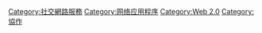{{main|社交書籤}}
[[Category:社交網路服務|Category:社交網路服務]]
[[Category:网络应用程序|Category:网络应用程序]]
[[Category:Web_2.0|Category:Web 2.0]]
[[Category:協作|Category:協作]]